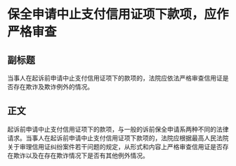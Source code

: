 # 保全申请中止支付信用证项下款项，应作严格审查
## 副标题
当事人在起诉前申请中止支付信用证项下的款项的，法院应依法严格审查信用证是否存在欺诈及欺诈例外的情况。
## 正文
起诉前申请中止支付信用证项下的款项，与一般的诉前保全申请系两种不同的法律请求。当事人在起诉前申请中止支付信用证项下款项的，法院应根据最高人民法院关于审理信用证纠纷案件若干问题的规定，从形式和内容上严格审查信用证是否存在欺诈以及在存在欺诈情况下是否有其他例外情况。